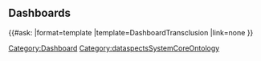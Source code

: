 == Dashboards ==

{{#ask:[[Category:Dashboard]]
|format=template
|template=DashboardTransclusion
|link=none
}}

<noinclude>[[Category:dataspectsSystemCoreOntology]]</noinclude>
